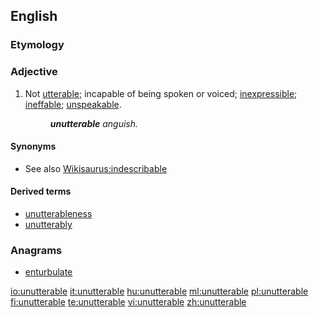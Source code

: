 ==English==

===Etymology===
{{prefix|un|utterable}}

===Adjective===
{{en-adj}}

# Not [[utterable]]; incapable of being spoken or voiced; [[inexpressible]]; [[ineffable]]; [[unspeakable]].
#: '''''unutterable''' anguish.''

====Synonyms====
* See also [[Wikisaurus:indescribable]]

====Derived terms====
* [[unutterableness]]
* [[unutterably]]

===Anagrams===
* [[enturbulate#English|enturbulate]]

[[io:unutterable]]
[[it:unutterable]]
[[hu:unutterable]]
[[ml:unutterable]]
[[pl:unutterable]]
[[fi:unutterable]]
[[te:unutterable]]
[[vi:unutterable]]
[[zh:unutterable]]